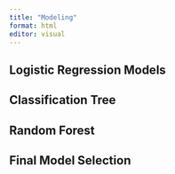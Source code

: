 ```yaml
---
title: "Modeling"
format: html
editor: visual
---
```


## Logistic Regression Models

## Classification Tree

## Random Forest

## Final Model Selection

